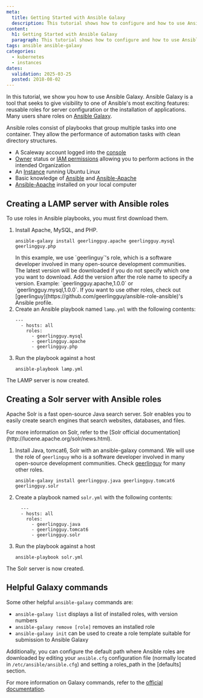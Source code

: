 ```yaml
---
meta:
  title: Getting Started with Ansible Galaxy
  description: This tutorial shows how to configure and how to use Ansible Galaxy
content:
  h1: Getting Started with Ansible Galaxy
  paragraph: This tutorial shows how to configure and how to use Ansible Galaxy
tags: ansible ansible-galaxy
categories:
  - kubernetes
  - instances
dates:
  validation: 2025-03-25
  posted: 2018-08-02
---
```



In this tutorial, we show you how to use Ansible Galaxy. Ansible Galaxy is a tool that seeks to give visibility to one of Ansible's most exciting features: reusable roles for server configuration or the installation of applications.
Many users share roles on [Ansible Galaxy](https://galaxy.ansible.com/home).

Ansible roles consist of playbooks that group multiple tasks into one container. They allow the performance of automation tasks with clean directory structures.

<Requirements />

- A Scaleway account logged into the [console](https://console.scaleway.com)
- [Owner](/iam/concepts/#owner) status or [IAM permissions](/iam/concepts/#permission) allowing you to perform actions in the intended Organization
- An [Instance](/instances/how-to/create-an-instance/) running Ubuntu Linux
- Basic knowledge of [Ansible](/tutorials/ansible-bionic-beaver/) and [Ansible-Apache](/tutorials/install-apache-ansible/)
- [Ansible-Apache](/tutorials/install-apache-ansible/) installed on your local computer

## Creating a LAMP server with Ansible roles

To use roles in Ansible playbooks, you must first download them.

1. Install Apache, MySQL, and PHP.
    ```
    ansible-galaxy install geerlingguy.apache geerlingguy.mysql geerlingguy.php
    ```
    <Message type="note">
      In this example, we use `geerlinguy`'s role, which is a software developer involved in many open-source development communities. The latest version will be downloaded if you do not specify which one you want to download. Add the version after the role name to specify a version. Example: `geerlingguy.apache,1.0.0` or `geerlingguy.mysql,1.0.0`. 
      If you want to use other roles, check out [geerlinguy](https://github.com/geerlingguy/ansible-role-ansible)'s Ansible profile.
    </Message>
2. Create an Ansible playbook named `lamp.yml` with the following contents:
    ```
    ---
      - hosts: all
        roles:
          - geerlingguy.mysql
          - geerlingguy.apache
          - geerlingguy.php
    ```
3. Run the playbook against a host
    ```
    ansible-playbook lamp.yml
    ```

The LAMP server is now created.

## Creating a Solr server with Ansible roles

Apache Solr is a fast open-source Java search server. Solr enables you to easily create search engines that search websites, databases, and files. 

<Message type="note">
  For more information on Solr, refer to the [Solr official documentation](http://lucene.apache.org/solr/news.html).
</Message>

1. Install Java, tomcat6, Solr with an ansible-galaxy command. We will use the role of `geerlinguy` who is a software developer involved in many open-source development communities. Check [geerlinguy](https://galaxy.ansible.com/geerlingguy) for many other roles.
    ```
    ansible-galaxy install geerlingguy.java geerlingguy.tomcat6 geerlingguy.solr
    ```
2. Create a playbook named `solr.yml` with the following contents:
    ```
      ---
      - hosts: all
        roles:
          - geerlingguy.java
          - geerlingguy.tomcat6
          - geerlingguy.solr
    ```
3. Run the playbook against a host
    ```
    ansible-playbook solr.yml
    ```

The Solr server is now created.

## Helpful Galaxy commands

Some other helpful `ansible-galaxy` commands are:

  - `ansible-galaxy list` displays a list of installed roles, with version numbers
  - `ansible-galaxy remove [role]` removes an installed role
  - `ansible-galaxy init` can be used to create a role template suitable for submission to Ansible Galaxy

Additionally, you can configure the default path where Ansible roles are downloaded by editing your `ansible.cfg` configuration file (normally located in `/etc/ansible/ansible.cfg`) and setting a roles_path in the [defaults] section.

For more information on Galaxy commands, refer to the [official documentation](https://docs.ansible.com/ansible/latest/ansible-galaxy.html#actions).